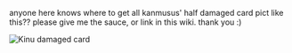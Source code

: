 anyone here knows where to get all kanmusus' half damaged card pict like this?? please give me the sauce, or link in this wiki. thank you :)

[[File:Kinu_damaged.jpg|frame|left|Kinu damaged card]]<ac_metadata title="kanmusus half damaged cards"> </ac_metadata>